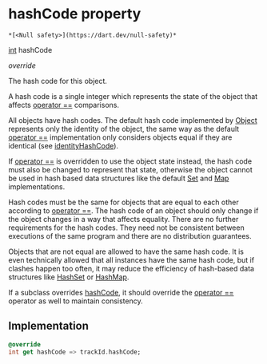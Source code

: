 # hashCode property

    *[<Null safety>](https://dart.dev/null-safety)*

[int](https://api.flutter.dev/flutter/dart-core/int-class.html) hashCode

_override_

<p>The hash code for this object.</p>
<p>A hash code is a single integer which represents the state of the object
that affects <a href="../../hmssdk_flutter/HMSTrack/operator_equals">operator ==</a> comparisons.</p>
<p>All objects have hash codes.
The default hash code implemented by <a href="https://api.flutter.dev/flutter/dart-core/Object-class.html">Object</a>
represents only the identity of the object,
the same way as the default <a href="../../hmssdk_flutter/HMSTrack/operator_equals">operator ==</a> implementation only considers objects
equal if they are identical (see <a href="https://api.flutter.dev/flutter/dart-core/identityHashCode.html">identityHashCode</a>).</p>
<p>If <a href="../../hmssdk_flutter/HMSTrack/operator_equals">operator ==</a> is overridden to use the object state instead,
the hash code must also be changed to represent that state,
otherwise the object cannot be used in hash based data structures
like the default <a href="https://api.flutter.dev/flutter/dart-core/Set-class.html">Set</a> and <a href="https://api.flutter.dev/flutter/dart-core/Map-class.html">Map</a> implementations.</p>
<p>Hash codes must be the same for objects that are equal to each other
according to <a href="../../hmssdk_flutter/HMSTrack/operator_equals">operator ==</a>.
The hash code of an object should only change if the object changes
in a way that affects equality.
There are no further requirements for the hash codes.
They need not be consistent between executions of the same program
and there are no distribution guarantees.</p>
<p>Objects that are not equal are allowed to have the same hash code.
It is even technically allowed that all instances have the same hash code,
but if clashes happen too often,
it may reduce the efficiency of hash-based data structures
like <a href="https://api.flutter.dev/flutter/dart-collection/HashSet-class.html">HashSet</a> or <a href="https://api.flutter.dev/flutter/dart-collection/HashMap-class.html">HashMap</a>.</p>
<p>If a subclass overrides <a href="../../hmssdk_flutter/HMSTrack/hashCode">hashCode</a>, it should override the
<a href="../../hmssdk_flutter/HMSTrack/operator_equals">operator ==</a> operator as well to maintain consistency.</p>

## Implementation

```dart
@override
int get hashCode => trackId.hashCode;
```
